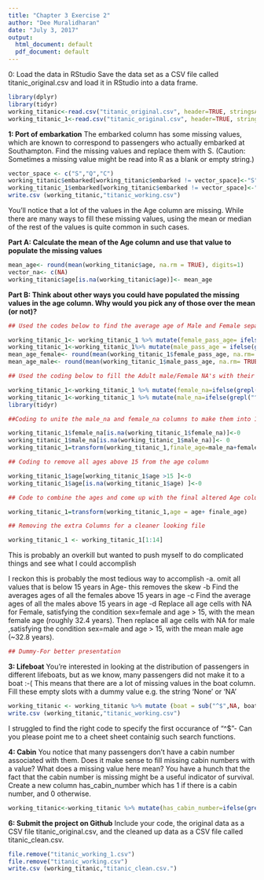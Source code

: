 ---
title: "Chapter 3 Exercise 2"
author: "Dee Muralidharan"
date: "July 3, 2017"
output:
  html_document: default
  pdf_document: default
---
0: Load the data in RStudio
Save the data set as a CSV file called titanic_original.csv and load it in RStudio into a data frame.
```{r setup, include=FALSE}
library(dplyr)
library(tidyr)
working_titanic<-read.csv("titanic_original.csv", header=TRUE, stringsAsFactors = FALSE)
working_titanic_1<-read.csv("titanic_original.csv", header=TRUE, stringsAsFactors = FALSE)
```

**1: Port of embarkation**
The embarked column has some missing values, which are known to correspond to passengers who actually embarked at Southampton. Find the missing values and replace them with S. (Caution: Sometimes a missing value might be read into R as a blank or empty string.)

```{r}
vector_space <- c("S","Q","C")
working_titanic$embarked[working_titanic$embarked != vector_space]<-"S"
working_titanic_1$embarked[working_titanic$embarked != vector_space]<-"S"
write.csv (working_titanic,"titanic_working.csv")
```

You'll notice that a lot of the values in the Age column are missing. While there are many ways to fill these missing values, using the mean or median of the rest of the values is quite common in such cases.

**Part A: Calculate the mean of the Age column and use that value to populate the missing values**

```{r cars}

mean_age<- round(mean(working_titanic$age, na.rm = TRUE), digits=1)
vector_na<- c(NA)
working_titanic$age[is.na(working_titanic$age)]<- mean_age
```

**Part B: Think about other ways you could have populated the missing values in the age column. Why would you pick any of those over the mean (or not)?**

```{r}
## Used the codes below to find the average age of Male and Female separately while ignoring the age of Children

working_titanic_1<- working_titanic_1 %>% mutate(female_pass_age= ifelse(grepl("female", sex),ifelse((age>15),age, NA), NA))
working_titanic_1<-working_titanic_1%>% mutate(male_pass_age = ifelse(grepl("^male", sex),ifelse((age>15),age, NA), NA))
mean_age_female<- round(mean(working_titanic_1$female_pass_age, na.rm= TRUE), digits = 1)
mean_age_male<- round(mean(working_titanic_1$male_pass_age, na.rm= TRUE), digits = 1)

## Used the coding below to fill the Adult male/Female NA's with their respective averages 

working_titanic_1<-working_titanic_1 %>% mutate(female_na=ifelse(grepl("female", sex), ifelse(is.na(age),mean_age_female,female_pass_age),NA))
working_titanic_1<-working_titanic_1 %>% mutate(male_na=ifelse(grepl("^male", sex), ifelse(is.na(age),mean_age_male,male_pass_age),NA))     
library(tidyr)

##Coding to unite the male_na and female_na columns to make them into 1 final age                                     

working_titanic_1$female_na[is.na(working_titanic_1$female_na)]<-0
working_titanic_1$male_na[is.na(working_titanic_1$male_na)]<- 0
working_titanic_1=transform(working_titanic_1,finale_age=male_na+female_na)

## Coding to remove all ages above 15 from the age column

working_titanic_1$age[working_titanic_1$age >15 ]<-0
working_titanic_1$age[is.na(working_titanic_1$age) ]<-0

## Code to combine the ages and come up with the final altered Age column

working_titanic_1=transform(working_titanic_1,age = age+ finale_age)

## Removing the extra Columns for a cleaner looking file

working_titanic_1 <- working_titanic_1[1:14]
```
 This is probably an overkill but wanted to push myself to do complicated things and see what I could accomplish
 
 I reckon this is probably the most tedious way to accomplish 
-a. omit all values that is below 15 years in Age- this removes the skew
-b Find the averages ages of all the females above 15 years in age
-c Find the average ages of all the males above 15 years in age
-d Replace all age cells with NA for Female, satisfying the condition sex=female and age > 15, with the mean female age (roughly 32.4 years). Then replace all age cells with NA for male ,satisfying the condition sex=male and age > 15, with the mean male age (~32.8 years).

```{r}
## Dummy-For better presentation 
```

**3: Lifeboat**
You're interested in looking at the distribution of passengers in different lifeboats, but as we know, many passengers did not make it to a boat :-( This means that there are a lot of missing values in the boat column. Fill these empty slots with a dummy value e.g. the string 'None' or 'NA'
```{r}
working_titanic <- working_titanic %>% mutate (boat = sub("^$",NA, boat))
write.csv (working_titanic,"titanic_working.csv")

```
I struggled to find the right code to specify the first occurance of "^$"- Can you please point me to a cheet sheet containig such search functions.

**4: Cabin**
You notice that many passengers don't have a cabin number associated with them.
Does it make sense to fill missing cabin numbers with a value?
What does a missing value here mean?
You have a hunch that the fact that the cabin number is missing might be a useful indicator of survival. Create a new column has_cabin_number which has 1 if there is a cabin number, and 0 otherwise.
```{r}
working_titanic<-working_titanic %>% mutate(has_cabin_number=ifelse(grepl("^$", cabin),0,1))

```
**6: Submit the project on Github**
Include your code, the original data as a CSV file titanic_original.csv, and the cleaned up data as a CSV file called titanic_clean.csv.
```{r}
file.remove("titanic_working_1.csv")
file.remove("titanic_working.csv")
write.csv (working_titanic,"titanic_clean.csv.")
```

